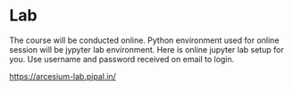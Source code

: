 # Lab

The course will be conducted online. Python environment used
for online session will be jypyter lab environment.
Here is online jupyter lab setup for you. Use username and
password received on email to login.

[https://arcesium-lab.pipal.in/](https://arcesium-lab.pipal.in/)